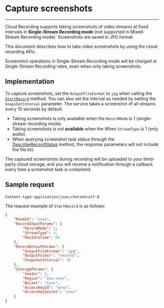 # Capture screenshots
----

Cloud Recording supports taking screenshots of video streams at fixed intervals in **Single-Stream Recording mode** (not supported in Mixed-Stream Recording mode). Screenshots are saved in JPG format.

This document describes how to take video screenshots by using the cloud recording APIs.

<Warning title="Warning">

Screenshot operations in Single-Stream Recording mode will be charged at Single-Stream Recording rates, even when only taking screenshots.
</Warning>


## Implementation 

To capture screenshots, set the `OutputFileFormat` to `jpg` when calling the [`StartRecord`](#7427) method. 
You can also set the interval as needed by setting the `SnapshotInterval` parameter. The service takes a screenshot of all streams every 10 seconds by default.


<Warning title="Warning">

* Taking screenshots is only available when the `RecordMode` is 1 (single-stream recording mode).
* Taking screenshots is not **available** when the When `StreamType` is 1 (only audio).
* When querying screenshot task status through the [DescribeRecordStatus](!API_Documents/query) method, the response parameters will not include the file list.
</Warning>

The captured screenshots during recording will be uploaded to your third-party cloud storage, and you will receive a notification through a callback every time a screenshot task is completed.


## Sample request


`Content-type`: `application/json;charset=utf-8` 


The request example of `StartRecord` is as follows:

```json
{
    "RoomId": "xxxx",
    "RecordInputParams": {
        "RecordMode": 1,
        "StreamType": 3,
        "MaxIdleTime": 60
    },
    "RecordOutputParams": {
        "OutputFileFormat": "jpg",
        "OutputFolder": "record/",
        "SnapshotInterval": 10
    },
    "StorageParams": {
        "Vendor": 2,
        "Region": "oss-xxxx",
        "Bucket": "xxxx",
        "AccessKeyId": "xxxx",
        "AccessKeySecret": "xxxx"
    }
}
```
